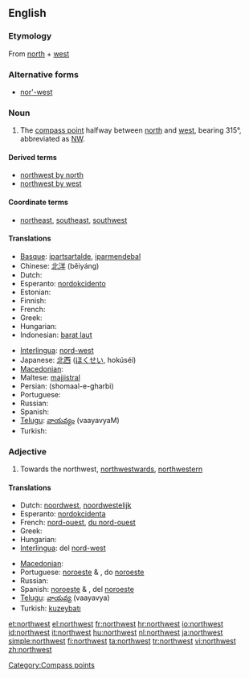 {{wikipedia|dab=Northwest}}
==English==

===Etymology===
From [[north]] + [[west]]

===Alternative forms===
* [[nor'-west]]

===Noun===
{{en-noun}}

# The [[compass point]] halfway between [[north]] and [[west]], bearing 315°, abbreviated as [[NW]].

====Derived terms====
* [[northwest by north]]
* [[northwest by west]]

====Coordinate terms====
* {{sense|compass point}} [[northeast]], [[southeast]], [[southwest]]

====Translations====
{{trans-top|compass point}}
* [[Basque]]: [[ipartsartalde]], [[iparmendebal]]
* Chinese: [[北洋]] (běiyáng)
* Dutch: {{t-|nl|noordwesten|n}}
* Esperanto: [[nordokcidento]]
* Estonian: {{t-|et|loe}}
* Finnish: {{t+|fi|luode}}
* French: {{t+|fr|nord-ouest|m}}
* Greek: {{t+|el|βορειοδυτικά|tr=voreiodytiká|sc=Grek}}
* Hungarian: {{t+|hu|északnyugat}}
* Indonesian: [[barat laut]]
{{trans-mid}}
* [[Interlingua]]: [[nord-west]]
* Japanese: [[北西]] ([[ほくせい]], hokúséi)
* [[Macedonian]]: {{t-|mk|северозапад|m|tr=severozápad|sc=Cyrl|xs=Macedonian}}
* Maltese: [[majjistral]]
* Persian: {{fa-Arab|[[شمال غربی]]}} (shomaal-e-gharbi)
* Portuguese: {{t+|pt|noroeste|m}}
* Russian: {{t+|ru|северо-запад|m|tr=sévero-západ|sc=Cyrl}}
* Spanish: {{t-|es|noroeste|m}}
* [[Telugu]]: [[వాయవ్యం]] (vaayavyaM)
* Turkish: {{t+|tr|kuzeybatı}}
{{trans-bottom}}

===Adjective===
{{en-adj}}

# Towards the northwest, [[northwestward]]s, [[northwestern]]

====Translations====
{{trans-top|towards the northwest}}
* Dutch: [[noordwest]], [[noordwestelijk]]
* Esperanto: [[nordokcidenta]]
* French: [[nord-ouest]], [[du nord-ouest]]
* Greek: {{t+|el|βορειοδυτικός|tr=voreiodytikós|sc=Grek}}
* Hungarian: {{t|hu|északnyugati}}
* [[Interlingua]]: del [[nord-west]]
{{trans-mid}}
* [[Macedonian]]: {{t|mk|северозападно|tr=severozápadno|sc=Cyrl|xs=Macedonian}}
* Portuguese: [[noroeste]] {{m}} & {{f}}, do [[noroeste]]
* Russian: {{t+|ru|северо-западный|tr=sévero-západnyj|sc=Cyrl}}
* Spanish: [[noroeste]] {{m}} & {{f}}, del [[noroeste]]
* [[Telugu]]: [[వాయవ్య]] (vaayavya)
* Turkish: [[kuzeybatı]]
{{trans-bottom}}

[[Category:Compass points]]

[[et:northwest]]
[[el:northwest]]
[[fr:northwest]]
[[hr:northwest]]
[[io:northwest]]
[[id:northwest]]
[[it:northwest]]
[[hu:northwest]]
[[nl:northwest]]
[[ja:northwest]]
[[simple:northwest]]
[[fi:northwest]]
[[ta:northwest]]
[[tr:northwest]]
[[vi:northwest]]
[[zh:northwest]]